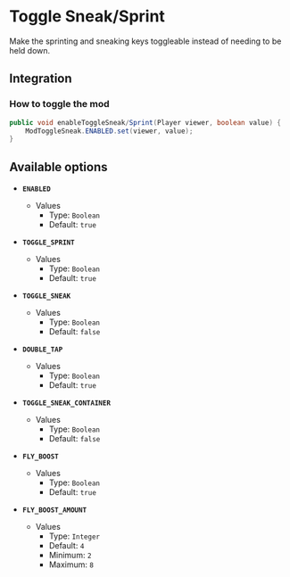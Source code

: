 # Toggle Sneak/Sprint

Make the sprinting and sneaking keys toggleable instead of needing to be held down.

## Integration

### How to toggle the mod

```java
public void enableToggleSneak/Sprint(Player viewer, boolean value) {
    ModToggleSneak.ENABLED.set(viewer, value);
}
```

## Available options

- __`ENABLED`__
    - Values
        - Type: `Boolean`
        - Default: `true`

- __`TOGGLE_SPRINT`__
    - Values
        - Type: `Boolean`
        - Default: `true`

- __`TOGGLE_SNEAK`__
    - Values
        - Type: `Boolean`
        - Default: `false`

- __`DOUBLE_TAP`__
    - Values
        - Type: `Boolean`
        - Default: `true`

- __`TOGGLE_SNEAK_CONTAINER`__
    - Values
        - Type: `Boolean`
        - Default: `false`

- __`FLY_BOOST`__
    - Values
        - Type: `Boolean`
        - Default: `true`

- __`FLY_BOOST_AMOUNT`__
    - Values
        - Type: `Integer`
        - Default: `4`
        - Minimum: `2`
        - Maximum: `8`

